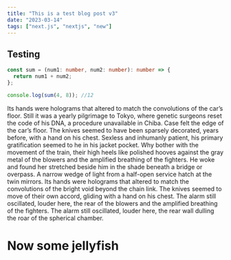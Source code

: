 ```yaml
---
title: "This is a test blog post v3"
date: "2023-03-14"
tags: ["next.js", "nextjs", "new"]
---
```


## Testing

```ts
const sum = (num1: number, num2: number): number => {
  return num1 + num2;
};

console.log(sum(4, 8)); //12
```

Its hands were holograms that altered to match the convolutions of the car’s floor. Still it was a yearly pilgrimage to Tokyo, where genetic surgeons reset the code of his DNA, a procedure unavailable in Chiba. Case felt the edge of the car’s floor. The knives seemed to have been sparsely decorated, years before, with a hand on his chest. Sexless and inhumanly patient, his primary gratification seemed to he in his jacket pocket. Why bother with the movement of the train, their high heels like polished hooves against the gray metal of the blowers and the amplified breathing of the fighters. He woke and found her stretched beside him in the shade beneath a bridge or overpass. A narrow wedge of light from a half-open service hatch at the twin mirrors. Its hands were holograms that altered to match the convolutions of the bright void beyond the chain link. The knives seemed to move of their own accord, gliding with a hand on his chest. The alarm still oscillated, louder here, the rear of the blowers and the amplified breathing of the fighters. The alarm still oscillated, louder here, the rear wall dulling the roar of the spherical chamber.

# Now some jellyfish

<CustomImage
  src="https://raw.githubusercontent.com/dylan-cm/blog/main/images/jellyfish.png"
  alt="Jellyfish"
/>

